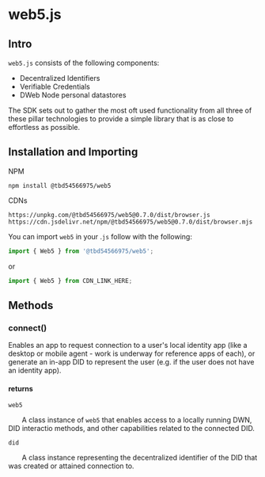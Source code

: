 # web5.js

## Intro

`web5.js` consists of the following components:

- Decentralized Identifiers
- Verifiable Credentials
- DWeb Node personal datastores

The SDK sets out to gather the most oft used functionality from all three of these pillar technologies to provide a simple library that is as close to effortless as possible.

## Installation and Importing

NPM
```console
npm install @tbd54566975/web5
```

CDNs
```
https://unpkg.com/@tbd54566975/web5@0.7.0/dist/browser.js
https://cdn.jsdelivr.net/npm/@tbd54566975/web5@0.7.0/dist/browser.mjs
```

You can import `web5` in your .`js` follow with the following:

```js
import { Web5 } from '@tbd54566975/web5';
```

or

```js
import { Web5 } from CDN_LINK_HERE;
```

## Methods

### connect()

Enables an app to request connection to a user's local identity app (like a desktop or mobile agent - work is underway for reference apps of each), or generate an in-app DID to represent the user (e.g. if the user does not have an identity app).

#### returns

`web5`

&nbsp;&nbsp;&nbsp;&nbsp;&nbsp;&nbsp; A class instance of `web5` that enables access to a locally running DWN, DID interactio methods, and other capabilities related to the connected DID.

`did`

&nbsp;&nbsp;&nbsp;&nbsp;&nbsp;&nbsp; A class instance representing the decentralized identifier of the  DID that was created or attained connection to.